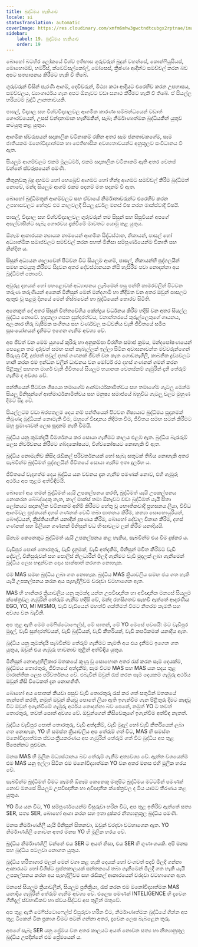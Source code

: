 ```yaml
---
title: බුද්ධිමය හැකියාව
locale: si
statusTranslation: automatic
coverImage: https://res.cloudinary.com/xmfm6mhw3gwctndtcubgx2rptnae/image/upload/v1740337243/small_cover_educacion_fundamental_a051170f1c.webp
sidebar:
    label: 19. බුද්ධිමය හැකියාව
    order: 19
---
```

බොහෝ බටහිර ලෝකයේ විශ්ව ඉතිහාස ගුරුවරුන් බුදුන් වහන්සේ, කොන්ෆියුසියස්, මොහොමඩ්, හර්මීස්, ක්වෙට්සල්කෝල්, මෝසෙස්, ක්‍රිෂ්ණා ආදීන්ට සමච්චල් කරන බව අපට සත්‍යාපනය කිරීමට හැකි වී තිබේ.

ගුරුවරුන් විසින් පැරණි ආගම්, දෙවිවරුන්, මිථ්‍යා කථා ආදියට එරෙහිව කරන උපහාසය, සමච්චලය, ව්‍යාංගාර්ථය ගැන අපට ඕනෑවට වඩා සනාථ කිරීමට හැකි වී තිබේ. ඒ සියල්ල හරියටම බුද්ධි ඌනතාවයකි.

පාසල්, විද්‍යාල සහ විශ්වවිද්‍යාලවල ආගමික කාරණා සම්බන්ධයෙන් වඩාත් ගෞරවයෙන්, උසස් වන්දනාමාන හැඟීමකින්, සැබෑ නිර්මාණාත්මක බුද්ධියකින් යුතුව කටයුතු කළ යුතුය.

ආගමික ස්වරූපයන් සදාකාලික වටිනාකම් රකින අතර සෑම ජනතාවකගේම, සෑම ජාතියකම මනෝවිද්‍යාත්මක හා ඓතිහාසික අවශ්‍යතාවයන්ට අනුකූලව සංවිධානය වී ඇත.

සියලුම ආගම්වලට එකම මූලධර්ම, එකම සදාකාලික වටිනාකම් ඇති අතර වෙනස් වන්නේ ස්වරූපයෙන් පමණි.

කිතුනුවකු බුදු දහමට හෝ හෙබ්‍රෙව් ආගමට හෝ හින්දු ආගමට සමච්චල් කිරීම බුද්ධිමත් නොවේ, මන්ද සියලුම ආගම් එකම පදනම් මත පදනම් වී ඇත.

බොහෝ බුද්ධිමතුන් ආගම්වලට සහ ඒවායේ නිර්මාතෘවරුන්ට එරෙහිව කරන උපහාසවලට හේතුව එම කාලවලදී සියලු දුර්වල මනස් විෂ කරන මාක්ස්වාදී විෂයි.

පාසල්, විද්‍යාල සහ විශ්වවිද්‍යාලවල ගුරුවරුන් තම සිසුන් සහ සිසුවියන් අපගේ අසල්වාසීන්ට සැබෑ ගෞරවය දැක්වීමේ මාවතට යොමු කළ යුතුය.

ඕනෑම ආකාරයක න්‍යායක නාමයෙන් ආගමික සිද්ධස්ථාන, නිකායන්, පාසල් හෝ අධ්‍යාත්මික සමාජවලට සමච්චල් කරන පහත් මිනිසා සම්පූර්ණයෙන්ම විකෘති සහ නින්දිත ය.

සිසුන් අධ්‍යයන ශාලාවෙන් පිටවන විට සියලුම ආගම්, පාසල්, නිකායන්හි පුද්ගලයින් සමඟ කටයුතු කිරීමට සිදුවන අතර දේවස්ථානයක නිසි හැසිරීම පවා නොදන්නා අය බුද්ධිමත් නොවේ.

අවුරුදු දහයක් හෝ පහළොවක් අධ්‍යාපනය ලැබීමෙන් පසු පන්ති කාමරවලින් පිටවන තරුණ තරුණියන් අනෙක් මිනිසුන් මෙන් මන්දගාමී හා නිදිමත වන අතර ඔවුන් පාසලට ඇතුළු වූ පළමු දිනයේ මෙන් හිස්බවෙන් හා බුද්ධියෙන් තොරව සිටිති.

අනෙකුත් දේ අතර සිසුන් චිත්තවේගීය කේන්ද්‍රය වර්ධනය කිරීම හදිසි වන අතර සියල්ල බුද්ධිය නොවේ. හුදකලා ගසක සුන්දරත්වය, වනාන්තරයේ කුරුල්ලෙකුගේ ගායනය, අලංකාර හිරු බැසීමක සංගීතය සහ වර්ණවල සංධ්වනිය වැනි ජීවිතයේ සමීප සුසංයෝගයන් දැනීමට ඉගෙන ගැනීම අවශ්‍ය වේ.

අප ජීවත් වන මෙම යුගයේ කුරිරු හා අනුකම්පා විරහිත සමාජ ක්‍රමය, මන්දපෝෂණයෙන් පෙළෙන තම දරුවන් සමඟ පාන් කැබැල්ලක් ඉල්ලා සිටින අවාසනාවන්ත මව්වරුන්ගෙන් පිරුණු වීදි, දුප්පත් පවුල් දහස් ගණනක් ජීවත් වන කැත ගොඩනැගිලි, කාබනික ද්‍රව්‍යවලට හානි කරන එම ඉන්ධන වලින් ධාවනය වන මෝටර් රථ දහස් ගණනක් ගමන් කරන පිළිකුල් සහගත මාර්ග වැනි ජීවිතයේ සියලුම භයානක වෙනස්කම් ගැඹුරින් දැනී තේරුම් ගැනීම ද අවශ්‍ය වේ.

පන්තියෙන් පිටවන ශිෂ්‍යයා තමාගේම ආත්මාර්ථකාමිත්වය සහ තමාගේම ගැටලු මෙන්ම සියලු මිනිසුන්ගේ ආත්මාර්ථකාමිත්වය සහ මනුෂ්‍ය සමාජයේ බහුවිධ ගැටලු වලට මුහුණ දීමට සිදු වේ.

සියල්ලටම වඩා බරපතලම දෙය නම් පන්තියෙන් පිටවන ශිෂ්‍යයාට බුද්ධිමය සූදානමක් තිබුණද බුද්ධියක් නොමැති වීම, ඔහුගේ විඥානය නිදිමත වීම, ජීවිතය සමඟ සටන් කිරීමට ඔහු ප්‍රමාණවත් ලෙස සූදානම් නැති වීමයි.

බුද්ධිය යනු කුමක්දැයි විමර්ශනය කර සොයා ගැනීමට කාලය එළඹ ඇත. බුද්ධිය බැරෑරුම් ලෙස නිර්වචනය කිරීමට ශබ්දකෝෂයට, විශ්වකෝෂයට නොහැකි වී ඇත.

බුද්ධිය නොමැතිව කිසිදා රැඩිකල් පරිවර්තනයක් හෝ සැබෑ සතුටක් තිබිය නොහැකි අතර සැබවින්ම බුද්ධිමත් පුද්ගලයින් ජීවිතයේ සොයා ගැනීම ඉතා දුර්ලභ ය.

ජීවිතයේ වැදගත්ම දෙය බුද්ධිය යන වචනය දැන ගැනීම පමණක් නොව, එහි ගැඹුරු අර්ථය අප තුළම අත්විඳීමයි.

බොහෝ අය තමන් බුද්ධිමත් යැයි උපකල්පනය කරති, බුද්ධිමත් යැයි උපකල්පනය නොකරන බේබද්දෙකු නැත, කාල් මාක්ස් තමා ඕනෑවට වඩා බුද්ධිමත් යැයි සිතා ලෝකයට සදාකාලික වටිනාකම් අහිමි කිරීමට හේතු වූ භෞතිකවාදී ප්‍රහසනය ලියා, විවිධ ආගම්වල පූජකයන් දහස් ගණනක් වෙඩි තබා ඝාතනය කිරීම, කන්‍යා සොහොයුරියන්, බෞද්ධයන්, ක්‍රිස්තියානීන් යනාදීන් දූෂණය කිරීම, බොහෝ දේවාල විනාශ කිරීම, දහස් ගණනක් සහ මිලියන ගණනක් මිනිසුන් වධ හිංසාවලට ලක් කිරීම යනාදියයි.

ඕනෑම කෙනෙකුට බුද්ධිමත් යැයි උපකල්පනය කළ හැකිය, සැබවින්ම එය වීම දුෂ්කර ය.

වැඩිපුර පොත් තොරතුරු, වැඩි දැනුමක්, වැඩි අත්දැකීම්, මිනිසුන් මවිත කිරීමට වැඩි දේවල්, විනිසුරුවන් සහ පොලිස් නිලධාරීන් මිලදී ගැනීමට වැඩි මුදලක් ලබා ගැනීමෙන් බුද්ධිය ලෙස හඳුන්වන දෙය සාක්ෂාත් කරගත නොහැක.

එම MAS සමඟ බුද්ධිය ලබා ගත නොහැක. බුද්ධිය MAS ක්‍රියාවලිය සමඟ ජය ගත හැකි යැයි උපකල්පනය කරන අය පැහැදිලිවම වරදවා වටහාගෙන ඇත.

MAS හි හානිකර ක්‍රියාවලිය යනු කුමක්ද යන්න උපවිඥානික හා අවිඥානික මනසේ සියලුම ක්ෂේත්‍රවල ගැඹුරින් තේරුම් ගැනීම හදිසි වේ, මන්ද රහසිගතව සැඟවී ඇත්තේ ආදරණීය EGO, YO, MI MISMO, වැඩි වැඩියෙන් මහත්වී ශක්තිමත් වීමට නිතරම කැමති සහ අවශ්‍ය වන බැවිනි.

අප තුළ ඇති මෙම මෙෆිස්ටොෆෙල්ස්, මේ සාතන්, මේ YO මෙසේ පවසයි: මට වැඩිපුර මුදල්, වැඩි සුන්දරත්වයක්, වැඩි බුද්ධියක්, වැඩි කීර්තියක්, වැඩි කපටිකමක් යනාදිය ඇත.

බුද්ධිය යනු කුමක්දැයි සැබවින්ම තේරුම් ගැනීමට කැමති අය එය දැනීමට ඉගෙන ගත යුතුය, ඔවුන් එය ගැඹුරු භාවනාව තුළින් අත්විඳිය යුතුය.

මිනිසුන් නොඇදහිලිකාර මතකයේ කුණු වූ සොහොන අතර රැස් කරන සෑම දෙයක්ම, බුද්ධිමය තොරතුරු, ජීවිතයේ අත්දැකීම්, සෑම විටම MAS සහ MAS යන පදය තුළ මාරාන්තික ලෙස පරිවර්තනය වේ. එබැවින් ඔවුන් රැස් කරන සෑම දෙයකම ගැඹුරු අර්ථය ඔවුන් කිසි විටෙකත් දැන නොගනිති.

බොහෝ අය පොතක් කියවා පසුව වැඩි තොරතුරු රැස් කර ගත් සතුටින් මතකයේ තැන්පත් කරති, නමුත් ඔවුන් කියවූ පොතේ ලියා ඇති ඉගැන්වීම ගැන පිළිතුරු දීමට කැඳවූ විට ඔවුන් ඉගැන්වීමේ ගැඹුරු අර්ථය නොදන්නා බව පෙනේ, නමුත් YO ට තවත් තොරතුරු, තවත් පොත් අවශ්‍ය වේ. ඔවුන්ගෙන් කිසිවෙකුගේ ඉගැන්වීම අත්විඳ නැතත්.

බුද්ධිය වැඩිපුර පොත් තොරතුරු, වැඩි අත්දැකීම්, වැඩි මුදල් හෝ වැඩි කීර්තියෙන් ලබා ගත නොහැක, YO හි සමස්ත ක්‍රියාවලිය අප තේරුම් ගත් විට, MAS හි සමස්ත මනෝවිද්‍යාත්මක ස්වයංක්‍රීයකරණය අප ගැඹුරින් තේරුම් ගත් විට බුද්ධිය අප තුළ පිපෙන්නට පුළුවන.

මනස MAS හි මූලික මධ්‍යස්ථානය බව තේරුම් ගැනීම අත්‍යවශ්‍ය වේ. ඇත්ත වශයෙන්ම එම MAS යනු ඉල්ලා සිටින එම මනෝවිද්‍යාත්මක YO වන අතර මනස එහි මූලික හරය වේ.

සැබවින්ම බුද්ධිමත් වීමට කැමති ඕනෑම කෙනෙකු මතුපිට බුද්ධිමය මට්ටමින් පමණක් නොව මනසේ සියලුම උපවිඥානික හා අවිඥානික ක්ෂේත්‍රවල ද මිය යාමට තීරණය කළ යුතුය.

YO මිය යන විට, Y0 සම්පූර්ණයෙන්ම විසුරුවා හරින විට, අප තුළ ඉතිරිව ඇත්තේ සත්‍ය SER, සත්‍ය SER, බොහෝ ආශා කරන සහ ඉතා දුෂ්කර නීත්‍යානුකූල බුද්ධිය පමණි.

මනස නිර්මාණශීලී යැයි මිනිසුන් සිතනවා, ඔවුන් වරදවා වටහාගෙන ඇත. YO නිර්මාණශීලී නොවන අතර මනස YO හි මූලික හරය වේ.

බුද්ධිය නිර්මාණශීලී වන්නේ එය SER ට අයත් නිසා, එය SER හි ගුණාංගයකි. අපි මනස සහ බුද්ධිය පටලවා නොගත යුතුය.

බුද්ධිය හරිතාගාර මලක් මෙන් වගා කළ හැකි දෙයක් හෝ වංශවත් පදවි මිලදී ගන්නා ආකාරයට හෝ විශිෂ්ට පුස්තකාලයක් සන්තකයේ තබා ගැනීමෙන් මිලදී ගත හැකි යැයි උපකල්පනය කරන අය පැහැදිලිවම සහ රැඩිකල් ආකාරයෙන් වරදවා වටහාගෙන ඇත.

මනසේ සියලුම ක්‍රියාවලීන්, සියලුම ප්‍රතික්‍රියා, රැස් කරන එම මනෝවිද්‍යාත්මක MAS යනාදිය ගැඹුරින් තේරුම් ගැනීම අවශ්‍ය වේ. එලෙස පමණක් INTELIGENCE හි දැවෙන ගිනිදැල් ස්වභාවිකව හා ස්වයංසිද්ධව අප තුළින් මතුවේ.

අප තුළ ඇති මෙෆිස්ටොෆෙල්ස් විසුරුවා හරින විට, නිර්මාණාත්මක බුද්ධියේ ගින්න අප තුළ ටිකෙන් ටික ප්‍රකාශ වීමට පටන් ගන්නා අතර, දැවෙන ලෙස බැබළෙන තුරු.

අපගේ සැබෑ SER යනු ප්‍රේමය වන අතර කාලයට අයත් නොවන සත්‍ය හා නීත්‍යානුකූල බුද්ධිය උපදින්නේ එම ප්‍රේමයෙන් ය.

